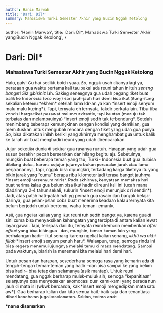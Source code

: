 ```yaml
---
author: Hanin Marwah
title: 'Dari: Dil*'
summary: Mahasiswa Turki Semester Akhir yang Bucin Nggak Ketolong
---
```



  author: 'Hanin Marwah',
  title: 'Dari: Dil*, Mahasiswa Turki Semester Akhir yang Bucin Nggak Ketolong',
}

# Dari: Dil*


### Mahasiswa Turki Semester Akhir yang Bucin Nggak Ketolong

Halo, gais! Curhat sedikit boleh yaaa. _So_, nggak usah ditanya lagi ya, perasaan gua waktu pertama kali tau bakal ada reuni tahun ini tuh _seneng banget_! _Siz gibisiniz_ lah. Saking senengnya gua udah pegang tiket buat balik ke Indonesia (_one way_) dari jauh-jauh hari demi bisa ikut (itung-itung sekalian ketemu \*ekhem\* setelah lama ldr-an ya kan \*insert emoji senyum malu-malu kucing\*). Tapi, ternyata eh ternyata, takdir berkata lain. Tiba-tiba kondisi harga tiket pesawat meluncur drastis, tapi ke atas (menuju tak terbatas dan melampauinya) \*insert emoji sedih tak terbendung\*. Setelah menimbang beberapa kemungkinan dengan kondisi yang demikian, gua memutuskan untuk mengubah rencana dengan tiket yang udah gua punya. _So_, bisa dikatakan inilah kerikil yang akhirnya menghambat gua untuk balik ke tanah air buat menghadiri reuni yang udah direncanakan

Jujur, seketika dunia di sekitar gua rasanya runtuh. Harapan yang udah gua susun berakhir pecah berserakan dan hilang begitu aja. Sebetulnya, mungkin buat beberapa teman yang tau, Turki - Indonesia buat gua itu bisa dibilang dekat, karena sejujur-jujurnya bukan persoalan jarak atau lama perjalanannya, tapi, nggak bisa dipungkiri, terkadang harga tiketnya itu yang bikin jarak yang “cuma” berapa ribu kilometer jadi terasa banget jauhnya \*insert emoji tersenyum miris\*. Pada akhirnya, kenyataan memaksa hati buat nerima kalau gua belum bisa ikut hadir di reuni kali ini (udah mana diadainnya 2-4 tahun sekali, sukurin \*insert emoji menunjuk diri sendiri\*). Jadi, atas patah hati-patah hati yg pernah gua rasain dan banyak belajar darinya, gua pelan-pelan coba buat menerima keadaan kalau ternyata kita belum berjodoh untuk bertemu, wahai teman-temanku

Asli, gua ngeliat kalian yang ikut reuni tuh sedih banget ya, karena gua di sini cuma bisa menyaksikan kehangatan yang tercipta di antara kalian lewat layar gawai. Tapi, terlepas dari itu, ternyata reuni kemarin memberikan _after effect_ yang bisa bikin gua –dan, mungkin, teman-teman lain yang berhalangan hadir– ikut senang karena ngeliat kalian senang, _ukhti wa akhi fillah_ \*insert emoji senyum penuh haru\*. Walaupun, tetap, semoga rindu ini bisa segera menemui ujungnya melalui temu di masa mendatang. Sampai pada waktunya, biarlah ia menemani kita melalui hari demi hari.

Untuk pesan dan harapan, sesederhana semoga rasa yang kemarin ada di tengah-tengah teman-teman yang hadir –dan bisa sampai ke yang belum bisa hadir– bisa tetap dan selamanya (asik mantap). Untuk reuni mendatang, gua nggak berharap muluk-muluk sih, semoga “kepanitiaan” selanjutnya bisa menyediakan akomodasi buat kami-kami yang berada nun jauh di mata ini (wkwk bercanda, kak \*insert emoji mengedipkan mata satu aw\*). Gua berharap kalian dan kita semua baik-baik saja dan senantiasa diberi kesehatan juga keselamatan. Sekian, terima _cash_

**\*nama disamarkan**

